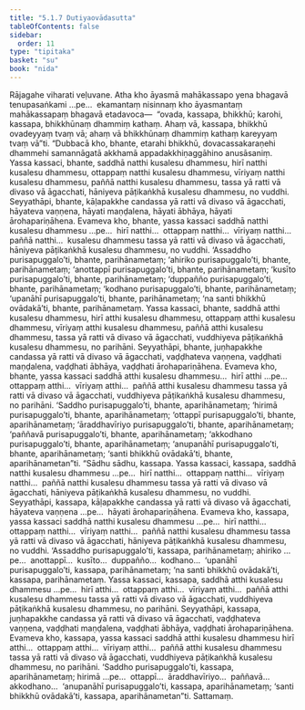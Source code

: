 ```yaml
---
title: "5.1.7 Dutiyaovādasutta"
tableOfContents: false
sidebar:
  order: 11
type: "tipitaka"
basket: "su"
book: "nida"
---
```



<DynamicBreadcrumb />

<Division number="150" book="nida">

<Paragraph number="940" book="nida">
Rājagahe viharati veḷuvane. Atha kho āyasmā mahākassapo yena bhagavā tenupasaṅkami …pe…  ekamantaṃ nisinnaṃ kho āyasmantaṃ mahākassapaṃ bhagavā etadavoca—  “ovada, kassapa, bhikkhū; karohi, kassapa, bhikkhūnaṃ dhammiṃ kathaṃ. Ahaṃ vā, kassapa, bhikkhū ovadeyyaṃ tvaṃ vā; ahaṃ vā bhikkhūnaṃ dhammiṃ kathaṃ kareyyaṃ tvaṃ vā”ti.
</Paragraph>

<Paragraph number="941" book="nida">
“Dubbacā kho, bhante, etarahi bhikkhū, dovacassakaraṇehi dhammehi samannāgatā akkhamā appadakkhiṇaggāhino anusāsaniṃ. Yassa kassaci, bhante, saddhā natthi kusalesu dhammesu, hirī natthi kusalesu dhammesu, ottappaṃ natthi kusalesu dhammesu, vīriyaṃ natthi kusalesu dhammesu, paññā natthi kusalesu dhammesu, tassa yā ratti vā divaso vā āgacchati, hāniyeva pāṭikaṅkhā kusalesu dhammesu, no vuddhi.
</Paragraph>

<Paragraph number="942" book="nida">
Seyyathāpi, bhante, kāḷapakkhe candassa yā ratti vā divaso vā āgacchati, hāyateva vaṇṇena, hāyati maṇḍalena, hāyati ābhāya, hāyati ārohapariṇāhena. Evameva kho, bhante, yassa kassaci saddhā natthi kusalesu dhammesu …pe…  hirī natthi…  ottappaṃ natthi…  vīriyaṃ natthi…  paññā natthi…  kusalesu dhammesu tassa yā ratti vā divaso vā āgacchati, hāniyeva pāṭikaṅkhā kusalesu dhammesu, no vuddhi.
</Paragraph>

<Paragraph number="943" book="nida">
‘Assaddho purisapuggalo’ti, bhante, parihānametaṃ; ‘ahiriko purisapuggalo’ti, bhante, parihānametaṃ; ‘anottappī purisapuggalo’ti, bhante, parihānametaṃ; ‘kusīto purisapuggalo’ti, bhante, parihānametaṃ; ‘duppañño purisapuggalo’ti, bhante, parihānametaṃ; ‘kodhano purisapuggalo’ti, bhante, parihānametaṃ; ‘upanāhī purisapuggalo’ti, bhante, parihānametaṃ; ‘na santi bhikkhū ovādakā’ti, bhante, parihānametaṃ.
</Paragraph>

<Paragraph number="944" book="nida">
Yassa kassaci, bhante, saddhā atthi kusalesu dhammesu, hirī atthi kusalesu dhammesu, ottappaṃ atthi kusalesu dhammesu, vīriyaṃ atthi kusalesu dhammesu, paññā atthi kusalesu dhammesu, tassa yā ratti vā divaso vā āgacchati, vuddhiyeva pāṭikaṅkhā kusalesu dhammesu, no parihāni.
</Paragraph>

<Paragraph number="945" book="nida">
Seyyathāpi, bhante, juṇhapakkhe candassa yā ratti vā divaso vā āgacchati, vaḍḍhateva vaṇṇena, vaḍḍhati maṇḍalena, vaḍḍhati ābhāya, vaḍḍhati ārohapariṇāhena. Evameva kho, bhante, yassa kassaci saddhā atthi kusalesu dhammesu…  hirī atthi …pe…  ottappaṃ atthi…  vīriyaṃ atthi…  paññā atthi kusalesu dhammesu tassa yā ratti vā divaso vā āgacchati, vuddhiyeva pāṭikaṅkhā kusalesu dhammesu, no parihāni.
</Paragraph>

<Paragraph number="946" book="nida">
‘Saddho purisapuggalo’ti, bhante, aparihānametaṃ; ‘hirimā purisapuggalo’ti, bhante, aparihānametaṃ; ‘ottappī purisapuggalo’ti, bhante, aparihānametaṃ; ‘āraddhavīriyo purisapuggalo’ti, bhante, aparihānametaṃ; ‘paññavā purisapuggalo’ti, bhante, aparihānametaṃ; ‘akkodhano purisapuggalo’ti, bhante, aparihānametaṃ; ‘anupanāhī purisapuggalo’ti, bhante, aparihānametaṃ; ‘santi bhikkhū ovādakā’ti, bhante, aparihānametan”ti.
</Paragraph>

<Paragraph number="947" book="nida">
“Sādhu sādhu, kassapa. Yassa kassaci, kassapa, saddhā natthi kusalesu dhammesu …pe…  hirī natthi…  ottappaṃ natthi…  vīriyaṃ natthi…  paññā natthi kusalesu dhammesu tassa yā ratti vā divaso vā āgacchati, hāniyeva pāṭikaṅkhā kusalesu dhammesu, no vuddhi.
</Paragraph>

<Paragraph number="948" book="nida">
Seyyathāpi, kassapa, kāḷapakkhe candassa yā ratti vā divaso vā āgacchati, hāyateva vaṇṇena …pe…  hāyati ārohapariṇāhena. Evameva kho, kassapa, yassa kassaci saddhā natthi kusalesu dhammesu …pe…  hirī natthi…  ottappaṃ natthi…  vīriyaṃ natthi…  paññā natthi kusalesu dhammesu tassa yā ratti vā divaso vā āgacchati, hāniyeva pāṭikaṅkhā kusalesu dhammesu, no vuddhi. ‘Assaddho purisapuggalo’ti, kassapa, parihānametaṃ; ahiriko …pe…  anottappī…  kusīto…  duppañño…  kodhano…  ‘upanāhī purisapuggalo’ti, kassapa, parihānametaṃ; ‘na santi bhikkhū ovādakā’ti, kassapa, parihānametaṃ.
</Paragraph>

<Paragraph number="949" book="nida">
Yassa kassaci, kassapa, saddhā atthi kusalesu dhammesu …pe…  hirī atthi…  ottappaṃ atthi…  vīriyaṃ atthi…  paññā atthi kusalesu dhammesu tassa yā ratti vā divaso vā āgacchati, vuddhiyeva pāṭikaṅkhā kusalesu dhammesu, no parihāni.
</Paragraph>

<Paragraph number="950" book="nida">
Seyyathāpi, kassapa, juṇhapakkhe candassa yā ratti vā divaso vā āgacchati, vaḍḍhateva vaṇṇena, vaḍḍhati maṇḍalena, vaḍḍhati ābhāya, vaḍḍhati ārohapariṇāhena. Evameva kho, kassapa, yassa kassaci saddhā atthi kusalesu dhammesu hirī atthi…  ottappaṃ atthi…  vīriyaṃ atthi…  paññā atthi kusalesu dhammesu tassa yā ratti vā divaso vā āgacchati, vuddhiyeva pāṭikaṅkhā kusalesu dhammesu, no parihāni.
</Paragraph>

<Paragraph number="951" book="nida">
‘Saddho purisapuggalo’ti, kassapa, aparihānametaṃ; hirimā …pe…  ottappī…  āraddhavīriyo…  paññavā…  akkodhano…  ‘anupanāhī purisapuggalo’ti, kassapa, aparihānametaṃ; ‘santi bhikkhū ovādakā’ti, kassapa, aparihānametan”ti.

</Paragraph>
</Division>

<Paragraph number="952" type="center" book="nida">
Sattamaṃ.
</Paragraph>